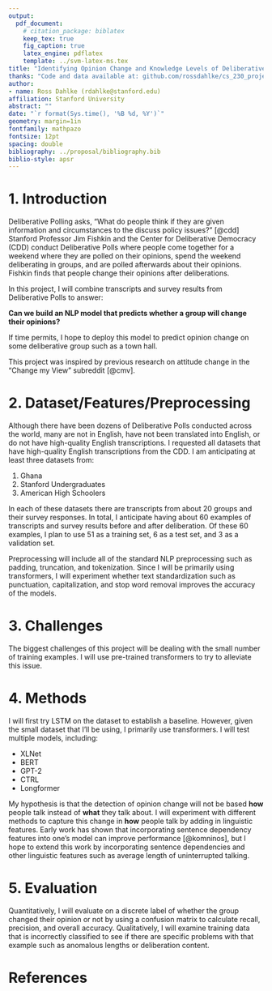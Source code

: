 ```yaml
---
output:
  pdf_document:
    # citation_package: biblatex
    keep_tex: true
    fig_caption: true
    latex_engine: pdflatex
    template: ../svm-latex-ms.tex
title: "Identifying Opinion Change and Knowledge Levels of Deliberative Groups (Natural Language Processing)"
thanks: "Code and data available at: github.com/rossdahlke/cs_230_project"
author:
- name: Ross Dahlke (rdahlke@stanford.edu)
affiliation: Stanford University
abstract: ""
date: "`r format(Sys.time(), '%B %d, %Y')`"
geometry: margin=1in
fontfamily: mathpazo
fontsize: 12pt
spacing: double
bibliography: ../proposal/bibliography.bib
biblio-style: apsr
---
```


# 1. Introduction

Deliberative Polling asks, "What do people think if they are given information and circumstances to the discuss policy issues?" [@cdd] Stanford Professor Jim Fishkin and the Center for Deliberative Democracy (CDD) conduct Deliberative Polls where people come together for a weekend where they are polled on their opinions, spend the weekend deliberating in  groups, and are polled afterwards about their opinions. Fishkin finds that people change their opinions after deliberations. 

In this project, I will combine transcripts and survey results from Deliberative Polls to answer:

**Can we build an NLP model that predicts whether a group will change their opinions?**
  
If time permits, I hope to deploy this model to predict opinion change on some deliberative group such as a town hall.
  
This project was inspired by previous research on attitude change in the "Change my View" subreddit [@cmv]. 

# 2. Dataset/Features/Preprocessing

Although there have been dozens of Deliberative Polls conducted across the world, many are not in English, have not been translated into English, or do not have high-quality English transcriptions. I requested all datasets that have high-quality English transcriptions from the CDD. I am anticipating at least three datasets from:

  1. Ghana 
  2. Stanford Undergraduates
  3. American High Schoolers
  
In each of these datasets there are transcripts from about 20 groups and their survey responses. In total, I anticipate having about 60 examples of transcripts and survey results before and after deliberation. Of these 60 examples, I plan to use 51 as a training set, 6 as a test set, and 3 as a validation set. 

Preprocessing will include all of the standard NLP preprocessing such as padding, truncation, and tokenization. Since I will be primarily using transformers, I will experiment whether text standardization such as punctuation, capitalization, and stop word removal improves the accuracy of the models.

# 3. Challenges

The biggest challenges of this project will be dealing with the small number of training examples. I will use pre-trained transformers to try to alleviate this issue. 

# 4. Methods

I will first try LSTM on the dataset to establish a baseline. However, given the small dataset that I'll be using, I primarily use transformers. I will test multiple models, including:

  - XLNet
  - BERT
  - GPT-2
  - CTRL
  - Longformer
  
My hypothesis is that the detection of opinion change will not be based __how__ people talk instead of __what__ they talk about. I will experiment with different methods to capture this change in __how__ people talk by adding in linguistic features.  Early work has shown that incorporating sentence dependency features into one's model can improve performance [@komninos], but I hope to extend this work by incorporating sentence dependencies and other linguistic features such as average length of uninterrupted talking.

# 5. Evaluation

Quantitatively, I will evaluate on a discrete label of whether the group changed their opinion or not by using a confusion matrix to calculate recall, precision, and overall accuracy. Qualitatively, I will examine training data that is incorrectly classified to see if there are specific problems with that example such as anomalous lengths or deliberation content.

# References
